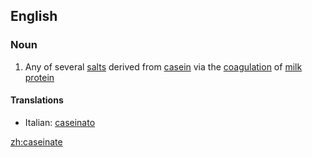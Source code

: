 ==English==

===Noun===
{{en-noun}}

# Any of several [[salt]]s derived from [[casein]] via the [[coagulation]] of [[milk]] [[protein]]

====Translations====
{{top}}
*Italian: [[caseinato]] {{m}}
{{mid}}

{{bottom}}

[[zh:caseinate]]